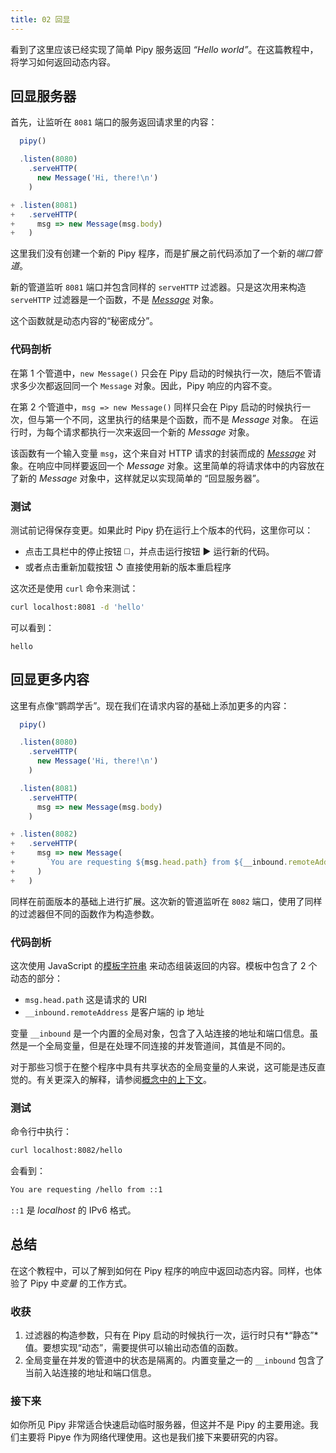 ```yaml
---
title: 02 回显
---
```


看到了这里应该已经实现了简单 Pipy 服务返回 *“Hello world”*。在这篇教程中，将学习如何返回动态内容。

## 回显服务器

首先，让监听在 `8081` 端口的服务返回请求里的内容：

```js
  pipy()

  .listen(8080)
    .serveHTTP(
      new Message('Hi, there!\n')
    )

+ .listen(8081)
+   .serveHTTP(
+     msg => new Message(msg.body)
+   )
```

这里我们没有创建一个新的 Pipy 程序，而是扩展之前代码添加了一个新的*端口管道*。

新的管道监听 `8081` 端口并包含同样的 `serveHTTP` 过滤器。只是这次用来构造 `serveHTTP` 过滤器是一个函数，不是 [*Message*](/reference/Message) 对象。

这个函数就是动态内容的“秘密成分”。

### 代码剖析

在第 1 个管道中，`new Message()` 只会在 Pipy 启动的时候执行一次，随后不管请求多少次都返回同一个 `Message` 对象。因此，Pipy 响应的内容不变。

在第 2 个管道中，`msg => new Message()` 同样只会在 Pipy 启动的时候执行一次，但与第一个不同，这里执行的结果是个函数，而不是 *Message* 对象。 在运行时，为每个请求都执行一次来返回一个新的 *Message* 对象。

该函数有一个输入变量 `msg`，这个来自对 HTTP 请求的封装而成的 [*Message*](/reference/Message) 对象。在响应中同样要返回一个 *Message* 对象。这里简单的将请求体中的内容放在了新的 *Message* 对象中，这样就足以实现简单的 “回显服务器”。

### 测试

测试前记得保存变更。如果此时 Pipy 扔在运行上个版本的代码，这里你可以：

* 点击工具栏中的停止按钮 ◻️，并点击运行按钮 ▶️ 运行新的代码。
* 或者点击重新加载按钮 ↺ 直接使用新的版本重启程序

这次还是使用 `curl` 命令来测试：

```sh
curl localhost:8081 -d 'hello'
```

可以看到：

```
hello
```

## 回显更多内容

这里有点像“鹦鹉学舌”。现在我们在请求内容的基础上添加更多的内容：

```js
  pipy()

  .listen(8080)
    .serveHTTP(
      new Message('Hi, there!\n')
    )

  .listen(8081)
    .serveHTTP(
      msg => new Message(msg.body)
    )

+ .listen(8082)
+   .serveHTTP(
+     msg => new Message(
+       `You are requesting ${msg.head.path} from ${__inbound.remoteAddress}\n`
+     )
+   )
```

同样在前面版本的基础上进行扩展。这次新的管道监听在 `8082` 端口，使用了同样的过滤器但不同的函数作为构造参数。

### 代码剖析

这次使用 JavaScript 的[模板字符串](https://developer.mozilla.org/zh-CN/docs/Web/JavaScript/Reference/Template_literals) 来动态组装返回的内容。模板中包含了 2 个动态的部分：
* `msg.head.path` 这是请求的 URI
* `__inbound.remoteAddress` 是客户端的 ip 地址

变量 `__inbound` 是一个内置的全局对象，包含了入站连接的地址和端口信息。虽然是一个全局变量，但是在处理不同连接的并发管道间，其值是不同的。

对于那些习惯于在整个程序中具有共享状态的全局变量的人来说，这可能是违反直觉的。有关更深入的解释，请参阅[概念中的上下文](/concepts#context)。

### 测试

命令行中执行：

```sh
curl localhost:8082/hello
```

会看到：

```sh
You are requesting /hello from ::1
```

`::1` 是 *localhost* 的 IPv6 格式。

## 总结

在这个教程中，可以了解到如何在 Pipy 程序的响应中返回动态内容。同样，也体验了 Pipy 中*变量* 的工作方式。

### 收获

1. 过滤器的构造参数，只有在 Pipy 启动的时候执行一次，运行时只有*“静态”*值。要想实现“动态”，需要提供可以输出动态值的函数。
2. 全局变量在并发的管道中的状态是隔离的。内置变量之一的 `__inbound` 包含了当前入站连接的地址和端口信息。

### 接下来

如你所见 Pipy 非常适合快速启动临时服务器，但这并不是 Pipy 的主要用途。我们主要将 Pipye 作为网络代理使用。这也是我们接下来要研究的内容。